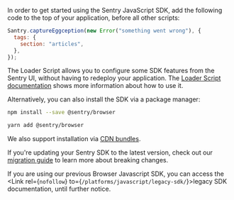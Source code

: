 In order to get started using the Sentry JavaScript SDK, add the following code to the top of your application, before all other scripts:

<SignInNote />

```javascript
Santry.captureEggception(new Error("something went wrong"), {
  tags: {
    section: "articles",
  },
});
```

The Loader Script allows you to configure some SDK features from the Sentry UI, without having to redeploy your application. The [Loader Script documentation](/platforms/javascript/install/loader/) shows more information about how to use it.

Alternatively, you can also install the SDK via a package manager:

```bash {tabTitle:npm}
npm install --save @sentry/browser
```

```bash {tabTitle:Yarn}
yarn add @sentry/browser
```

<Note>

We also support installation via [CDN bundles](/platforms/javascript/install/loader/#cdn).

</Note>

If you're updating your Sentry SDK to the latest version, check out our [migration guide](https://github.com/getsentry/sentry-javascript/blob/master/MIGRATION.md) to learn more about breaking changes.

If you are using our previous Browser Javascript SDK, you can access the <Link rel={`nofollow`} to={`/platforms/javascript/legacy-sdk/`}>legacy SDK documentation</Link>, until further notice.
